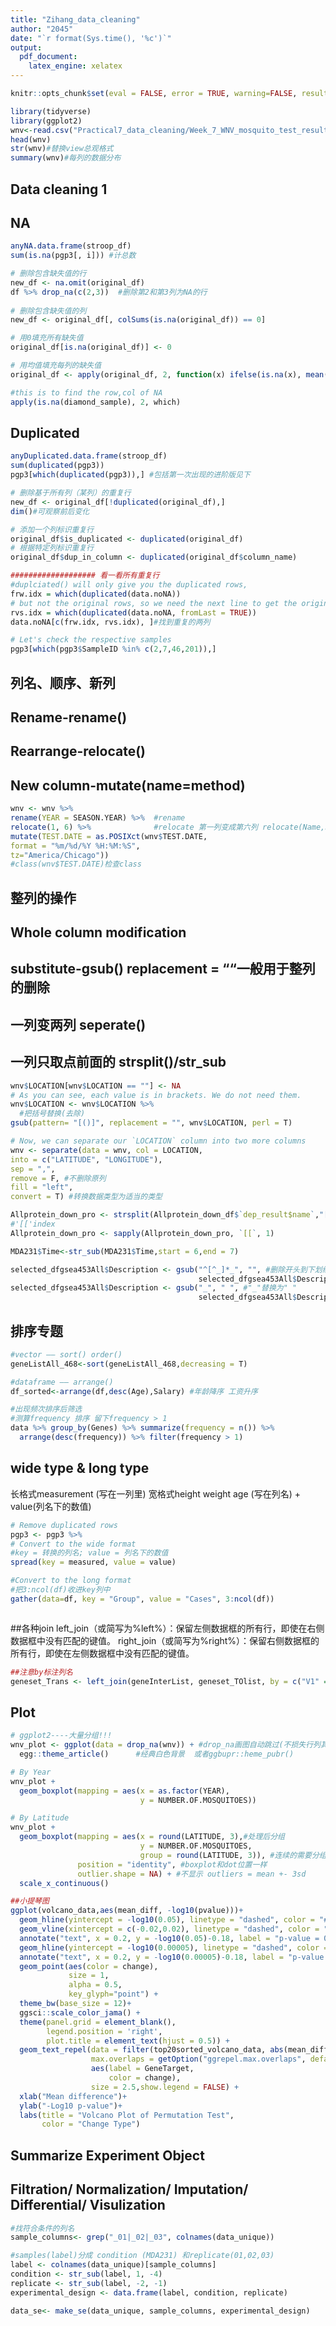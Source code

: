 ---
title: "Zihang_data_cleaning"
author: "2045"
date: "`r format(Sys.time(), '%c')`" 
output: 
  pdf_document:
    latex_engine: xelatex
---

```{r setup, include=FALSE}
knitr::opts_chunk$set(eval = FALSE, error = TRUE, warning=FALSE, results='hide')
```


```{r}
library(tidyverse)
library(ggplot2)
wnv<-read.csv("Practical7_data_cleaning/Week_7_WNV_mosquito_test_results.csv")#setwd("D:/桌面/ADS")
head(wnv)
str(wnv)#替换view总观格式
summary(wnv)#每列的数据分布
```


## Data cleaning 1
## NA
```{r echo=TRUE}
anyNA.data.frame(stroop_df)
sum(is.na(pgp3[, i])) #计总数

# 删除包含缺失值的行
new_df <- na.omit(original_df)
df %>% drop_na(c(2,3))  #删除第2和第3列为NA的行
  
# 删除包含缺失值的列
new_df <- original_df[, colSums(is.na(original_df)) == 0]

# 用0填充所有缺失值
original_df[is.na(original_df)] <- 0

# 用均值填充每列的缺失值
original_df <- apply(original_df, 2, function(x) ifelse(is.na(x), mean(x, na.rm = TRUE), x))

#this is to find the row,col of NA
apply(is.na(diamond_sample), 2, which) 

```

## Duplicated
```{r}
anyDuplicated.data.frame(stroop_df)
sum(duplicated(pgp3)) 
pgp3[which(duplicated(pgp3)),] #包括第一次出现的进阶版见下

# 删除基于所有列（某列）的重复行
new_df <- original_df[!duplicated(original_df),]
dim()#可观察前后变化

# 添加一个列标识重复行
original_df$is_duplicated <- duplicated(original_df)
# 根据特定列标识重复行
original_df$dup_in_column <- duplicated(original_df$column_name)

################### 看一看所有重复行
#duplciated() will only give you the duplicated rows,
frw.idx = which(duplicated(data.noNA)) 
# but not the original rows, so we need the next line to get the originals
rvs.idx = which(duplicated(data.noNA, fromLast = TRUE))
data.noNA[c(frw.idx, rvs.idx), ]#找到重复的两列

# Let's check the respective samples
pgp3[which(pgp3$SampleID %in% c(2,7,46,201)),]


```


## 列名、顺序、新列
## Rename-rename() 
## Rearrange-relocate() 
## New column-mutate(name=method)

```{r}
wnv <- wnv %>%
rename(YEAR = SEASON.YEAR) %>%  #rename
relocate(1, 6) %>%              #relocate 第一列变成第六列 relocate(Name,Score,Age)
mutate(TEST.DATE = as.POSIXct(wnv$TEST.DATE, 
format = "%m/%d/%Y %H:%M:%S",
tz="America/Chicago"))
#class(wnv$TEST.DATE)检查class

```


## 整列的操作
## Whole column modification
## substitute-gsub() replacement = ""一般用于整列的删除
## 一列变两列 seperate()
## 一列只取点前面的 strsplit()/str_sub

```{r}
wnv$LOCATION[wnv$LOCATION == ""] <- NA
# As you can see, each value is in brackets. We do not need them.
wnv$LOCATION <- wnv$LOCATION %>%
  #把括号替换(去除)
gsub(pattern= "[()]", replacement = "", wnv$LOCATION, perl = T)

# Now, we can separate our `LOCATION` column into two more columns
wnv <- separate(data = wnv, col = LOCATION,
into = c("LATITUDE", "LONGITUDE"),
sep = ",", 
remove = F, #不删除原列
fill = "left", 
convert = T) #转换数据类型为适当的类型

Allprotein_down_pro <- strsplit(Allprotein_down_df$`dep_result$name`,"[.]")
#'[['index
Allprotein_down_pro <- sapply(Allprotein_down_pro, `[[`, 1)

MDA231$Time<-str_sub(MDA231$Time,start = 6,end = 7)

selected_dfgsea453All$Description <- gsub("^[^_]*_", "", #删除开头到下划线(包括下划线)
                                          selected_dfgsea453All$Description)
selected_dfgsea453All$Description <- gsub("_", " ", #"_"替换为" "
                                          selected_dfgsea453All$Description)

```


## 排序专题
```{r}
#vector —— sort() order()
geneListAll_468<-sort(geneListAll_468,decreasing = T)

#dataframe —— arrange()
df_sorted<-arrange(df,desc(Age),Salary) #年龄降序 工资升序

#出现频次排序后筛选
#测算frequency 排序 留下frequency > 1
data %>% group_by(Genes) %>% summarize(frequency = n()) %>%
  arrange(desc(frequency)) %>% filter(frequency > 1)
```

## wide type & long type
长格式measurement (写在一列里)
宽格式height weight age (写在列名) + value(列名下的数值)
```{r}
# Remove duplicated rows
pgp3 <- pgp3 %>% 
# Convert to the wide format 
#key = 转换的列名; value = 列名下的数值
spread(key = measured, value = value)

#Convert to the long format
#把3:ncol(df)收进key列中
gather(data=df, key = "Group", value = "Cases", 3:ncol(df)) 



```

##各种join
left_join（或简写为%left%）：保留左侧数据框的所有行，即使在右侧数据框中没有匹配的键值。
right_join（或简写为%right%）：保留右侧数据框的所有行，即使在左侧数据框中没有匹配的键值。
```{r}
##注意by标注列名
geneset_Trans <- left_join(geneInterList, geneset_TOlist, by = c("V1" = "ENSP"))
```



## Plot
```{r}
# ggplot2----大量分组!!!
wnv_plot <- ggplot(data = drop_na(wnv)) + #drop_na画图自动跳过(不损失行列其他信息)
  egg::theme_article()      #经典白色背景  或者ggbupr::heme_pubr()

# By Year
wnv_plot +
  geom_boxplot(mapping = aes(x = as.factor(YEAR),
                             y = NUMBER.OF.MOSQUITOES))

# By Latitude
wnv_plot +
  geom_boxplot(mapping = aes(x = round(LATITUDE, 3),#处理后分组
                             y = NUMBER.OF.MOSQUITOES,
                             group = round(LATITUDE, 3)), #连续的需要分组
               position = "identity", #boxplot和dot位置一样
               outlier.shape = NA) + #不显示 outliers = mean +- 3sd
  scale_x_continuous()

##小提琴图
ggplot(volcano_data,aes(mean_diff, -log10(pvalue)))+
  geom_hline(yintercept = -log10(0.05), linetype = "dashed", color = "#999999")+
  geom_vline(xintercept = c(-0.02,0.02), linetype = "dashed", color = "#999999")+
  annotate("text", x = 0.2, y = -log10(0.05)-0.18, label = "p-value = 0.05", vjust = 1, hjust = 1)+
  geom_hline(yintercept = -log10(0.00005), linetype = "dashed", color = "#999999")+
  annotate("text", x = 0.2, y = -log10(0.00005)-0.18, label = "p-value < 2.2e-16", vjust = 1, hjust = 1)+
  geom_point(aes(color = change),
             size = 1, 
             alpha = 0.5,
             key_glyph="point") +
  theme_bw(base_size = 12)+
  ggsci::scale_color_jama() +
  theme(panel.grid = element_blank(),
        legend.position = 'right',
        plot.title = element_text(hjust = 0.5)) +
  geom_text_repel(data = filter(top20sorted_volcano_data, abs(mean_diff) > 0 & pvalue < 0.05),
                  max.overlaps = getOption("ggrepel.max.overlaps", default = 20),
                  aes(label = GeneTarget, 
                      color = change),
                  size = 2.5,show.legend = FALSE) +
  xlab("Mean difference")+
  ylab("-Log10 p-value")+
  labs(title = "Volcano Plot of Permutation Test",
       color = "Change Type")
```


## Summarize Experiment Object
## Filtration/ Normalization/ Imputation/ Differential/ Visulization
```{r}
#找符合条件的列名
sample_columns<- grep("_01|_02|_03", colnames(data_unique))

#samples(label)分成 condition (MDA231) 和replicate(01,02,03)
label <- colnames(data_unique)[sample_columns]
condition <- str_sub(label, 1, -4)
replicate <- str_sub(label, -2, -1)
experimental_design <- data.frame(label, condition, replicate)

data_se<- make_se(data_unique, sample_columns, experimental_design)
```

